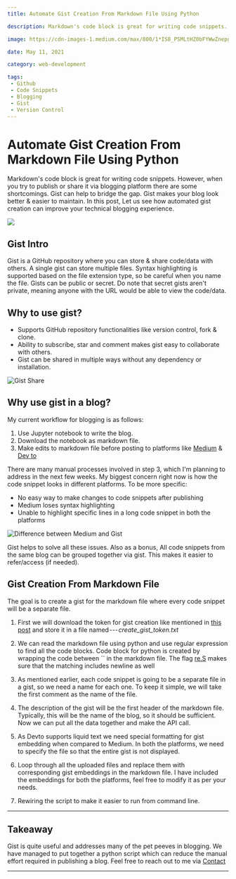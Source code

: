 ```yaml
---
title: Automate Gist Creation From Markdown File Using Python 

description: Markdown's code block is great for writing code snippets. However, when you try to publish or share it via blogging platform there are some...

image: https://cdn-images-1.medium.com/max/800/1*IS8_PSMLtHZ0bFYWwZnepg.png

date: May 11, 2021

category: web-development

tags:
 - Github
 - Code Snippets
 - Blogging
 - Gist
 - Version Control
---
```


# Automate Gist Creation From Markdown File Using Python 

Markdown's code block is great for writing code snippets. However, when you try to publish or share it via blogging platform there are some shortcomings. Gist can help to bridge the gap. Gist makes your blog look better & easier to maintain. In this post, Let us see how automated gist creation can improve your technical blogging experience. 

![](https://cdn-images-1.medium.com/max/800/1*IS8_PSMLtHZ0bFYWwZnepg.png)

## Gist Intro 

Gist is a GitHub repository where you can store & share code/data with
others. A single gist can store multiple files. Syntax highlighting is
supported based on the file extension type, so be careful when you name
the file. Gists can be public or secret. Do note that secret gists
aren't private, meaning anyone with the URL would be able to view the
code/data.

## Why to use gist? 

-   Supports GitHub repository functionalities like version control,
    fork & clone.
-   Ability to subscribe, star and comment makes gist easy to
    collaborate with others.
-   Gist can be shared in multiple ways without any dependency or
    installation.

![Gist
Share](https://cdn-images-1.medium.com/max/800/1*FLCIYbgEYT9h0lWjVjFUrQ.png)

## Why use gist in a blog? 

My current workflow for blogging is as follows:

1.  Use Jupyter notebook to write the blog.
2.  Download the notebook as markdown file.
3.  Make edits to markdown file before posting to platforms like
    [Medium](https://6aravind.medium.com) & [Dev
    to](https://dev.to/6aravind)

There are many manual processes involved in step 3, which I'm planning
to address in the next few weeks. My biggest concern right now is how
the code snippet looks in different platforms. To be more specific:

-   No easy way to make changes to code snippets after
    publishing
-   Medium loses syntax highlighting
-   Unable to highlight specific lines in a long code snippet in both
    the platforms

![Difference between Medium
and Gist](https://cdn-images-1.medium.com/max/800/1*sy6xTWMWN-GPTkThesfkWA.png)

Gist helps to solve all these issues. Also as a bonus, All code snippets
from the same blog can be grouped together via gist. This makes it
easier to refer/access (if needed).

## Gist Creation From Markdown File 

The goal is to create a gist for the markdown file where every code
snippet will be a separate file.

1.  First we will download the token for gist creation like mentioned
    in [this
    post](https://www.liquidweb.com/kb/little-known-ways-to-utilize-github-gists/) and store it in a file
    named --- *create\_gist\_token.txt*

<script src="https://gist.github.com/6aravind/e51d97ff0e99af896f5b0571c7952c7d.js?file=Read_Gist_Creation_Token.py"></script>

2. We can read the markdown file using python and use regular
expression to find all the code blocks. Code block for python is created
by wrapping the code between \`\` in the markdown file. The flag
[re.S](https://docs.python.org/3/library/re.html#re.S) makes sure that the matching includes newline as well

<script src="https://gist.github.com/6aravind/e51d97ff0e99af896f5b0571c7952c7d.js?file=Read_Markdown_File_and_Get_Code_Snippets.py"></script>

3. As mentioned earlier, each code snippet is going to be a separate
file in a gist, so we need a name for each one. To keep it simple, we
will take the first comment as the name of the file.

<script src="https://gist.github.com/6aravind/e51d97ff0e99af896f5b0571c7952c7d.js?file=Get_the_first_comment_from_code_snippet.py"></script>

4. The description of the gist will be the first header of the markdown
file. Typically, this will be the name of the blog, so it should be
sufficient. Now we can put all the data together and make the API call.

<script src="https://gist.github.com/6aravind/e51d97ff0e99af896f5b0571c7952c7d.js?file=Setup_data_and_make_api_call.py"></script>

5. As Devto supports liquid text we need special formatting for gist
embedding when compared to Medium. In both the platforms, we need to
specify the file so that the entire gist is not displayed.

<script src="https://gist.github.com/6aravind/e51d97ff0e99af896f5b0571c7952c7d.js?file=Replace_the_code_blocks_with_corresponding_gist_in_the_Markdown_file.py"></script>

6. Loop through all the uploaded files and replace them with
corresponding gist embeddings in the markdown file. I have included the
embeddings for both the platforms, feel free to modify it as per your
needs.

<script src="https://gist.github.com/6aravind/e51d97ff0e99af896f5b0571c7952c7d.js?file=Read_Gist_Creation_Token.py"></script>

7. Rewiring the script to make it easier to run from command line.

<script src="https://gist.github.com/6aravind/e51d97ff0e99af896f5b0571c7952c7d.js?file=Gist_Creation_From_Markdown_File.py"></script>

---


 
 
## Takeaway 

Gist is quite useful and addresses many of the pet peeves in blogging.
We have managed to put together a python script which can reduce the
manual effort required in publishing a blog. Feel free to reach out to
me via [Contact](https://raravind.com/#contact)


---


 
